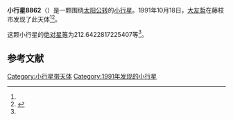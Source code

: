 {{Infobox planet
| bgcolour = #FFFFC0
| name = 8862 Takayukiota
| symbol = 
| image = 
| caption = 
| discovery = yes
| discovery_ref = 
| discoverer = [[大友哲|大友哲]]
| discovery_site = [[藤枝市|藤枝市]] 
| discovered = 1991年10月18日
| designations = yes
| mp_name = 
| named_after = 
| alt_names = 1991 UZ/ 1954 RF / 1995 SY53
| mp_category = [[主带小行星|主带小行星]]
| orbit_ref = <ref name="a">[http://ssd.jpl.nasa.gov/sbdb.cgi?sstr=8862 8862 Takayukiota] {{Wayback|url=http://ssd.jpl.nasa.gov/sbdb.cgi?sstr=8862 |date=20140902121319 }}，小行星數據庫瀏覽器（JPL Small-Body Database Browser）－[[美国国家航空航天局|美国国家航空航天局]]喷气推进实验室</ref>
| epoch = 2456400.5 (2013年4月18日更新)
| aphelion = {{convert|3.106986702513195|AU|km|3|abbr=on|lk=out}}
| perihelion = {{convert|2.007242982063542|AU|km|3|abbr=on}}
| semimajor = {{convert|2.557114842288368|AU|km|3|abbr=on}}
| eccentricity = 0.215036044
| period = 1493.563791 [[日|日]]<br />4.09[[儒略年|儒略年]]
| avg_speed = 
| inclination = 5.567638995267939
| asc_node = 168.3728264124082
| mean_anomaly = 
| arg_peri = 212.6422817225407
| satellites = 
| physical_characteristics = yes
| dimensions = 
| mass = 
| density = 
| surface_grav = 
| escape_velocity = 
| sidereal_day = 
| axial_tilt = 
| pole_ecliptic_lat = 
| pole_ecliptic_lon = 
| albedo = 
| temperatures= 
| temp_name1 = 
| mean_temp_1 = 
| max_temp_1 = 
| temp_name2 = 
| max_temp_2 = 
| spectral_type = 
| abs_magnitude = 212.6422817225407
}}

'''小行星8862'''（{{lang-en|8862 Takayukiota}}）是一颗围绕[[太阳|太阳]][[公转|公转]]的[[小行星|小行星]]。1991年10月18日，[[大友哲|大友哲]]在藤枝市发现了此天体<ref name="a" /><ref>{{cite news|title=小行星列表|url=http://cfa-www.harvard.edu/iau/lists/NumberedMPs.txt|accessdate=2013-07-08|newspaper=哈佛大学|archive-date=2008-05-17|archive-url=https://web.archive.org/web/20080517010638/http://cfa-www.harvard.edu/iau/lists/NumberedMPs.txt|dead-url=no}}</ref>。

这颗小行星的[[绝对星等|绝对星等]]为212.6422817225407等<ref name="a" />。

==参考文献==
{{reflist}}
{{Minor Planet Number|[[小行星8861|小行星8861]]|[[小行星8863|小行星8863]]}}

{{小天体}}

[[Category:小行星带天体|Category:小行星带天体]]
[[Category:1991年发现的小行星|Category:1991年发现的小行星]]

{{asteroid-stub}}